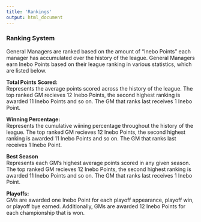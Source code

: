```yaml
---
title: 'Rankings'
output: html_document
---
```


### Ranking System  
General Managers are ranked based on the amount of "Inebo Points" each manager has accumulated over the history of the league. General Managers earn Inebo Points based on their league ranking in various statistics, which are listed below.

**Total Points Scored:**  
Represents the average points scored across the history of the league. The top ranked GM recieves 12 Inebo Points, the second highest ranking is awarded 11 Inebo Points and so on. The GM that ranks last receives 1 Inebo Point.

**Winning Percentage:**   
Represents the cumulative wiining percentage throughout the history of the league. The top ranked GM recieves 12 Inebo Points, the second highest ranking is awarded 11 Inebo Points and so on. The GM that ranks last receives 1 Inebo Point.  

**Best Season**   
Represents each GM's highest average points scored in any given season. The top ranked GM recieves 12 Inebo Points, the second highest ranking is awarded 11 Inebo Points and so on. The GM that ranks last receives 1 Inebo Point.  

**Playoffs:**   
GMs are awarded one Inebo Point for each playoff appearance, playoff win, or playoff bye earned. Additionally, GMs are awarded 12 Inebo Points for each championship that is won.
